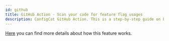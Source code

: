 ```yaml
---
id: github
title: GitHub Action - Scan your code for feature flag usages
description: ConfigCat GitHub Action. This is a step-by-step guide on how to use the ConfigCat GitHub Action to eliminate tech debt in your project.
---
```



<CodeRefIntro linkText="GitHub Action" linkUrl="https://github.com/marketplace/actions/configcat-scan-repository" linkTarget="_blank" />

[Here](../advanced/code-references/overview.mdx) you can find more details about how this feature works.

<GitHubAction />
